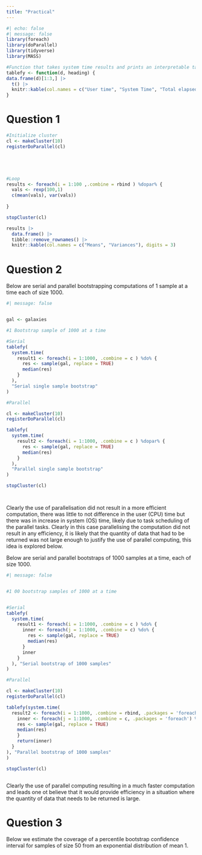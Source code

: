 ```yaml
---
title: "Practical"
---
```


```r
#| echo: false
#| message: false
library(foreach)
library(doParallel)
library(tidyverse)
library(MASS)

#Function that takes system time results and prints an interpretable table
tablefy <- function(d, heading) {
data.frame(d)[1:3,] |> 
  t() |> 
  knitr::kable(col.names = c("User time", "System Time", "Total elapsed"), caption = heading)
}
```

# Question 1

```r

#Initialize cluster
cl <- makeCluster(10)
registerDoParallel(cl)





#Loop
results <- foreach(i = 1:100 ,.combine = rbind ) %dopar% {
  vals <- rexp(100,1)
  c(mean(vals), var(vals))
  
}

stopCluster(cl)

results |> 
  data.frame() |> 
  tibble::remove_rownames() |> 
  knitr::kable(col.names = c("Means", "Variances"), digits = 3)
```

# Question 2

Below are serial and parallel bootstrapping computations of 1 sample at a time each of size 1000.

```r
#| message: false


gal <- galaxies

#1 Bootstrap sample of 1000 at a time

#Serial 
tablefy(
  system.time(
    result1 <- foreach(i = 1:1000, .combine = c ) %do% {
      res <- sample(gal, replace = TRUE)
      median(res)
    }
  ), 
  "Serial single sample bootstrap"
)

#Parallel

cl <- makeCluster(10)
registerDoParallel(cl)

tablefy(
  system.time(
    result2 <- foreach(i = 1:1000, .combine = c ) %dopar% {
      res <- sample(gal, replace = TRUE)
      median(res)
    }
  ), 
  "Parallel single sample bootstrap"
)

stopCluster(cl)




```

Clearly the use of parallelisation did not result in a more efficient computation, there was little to not difference in the user (CPU) time but there was in increase in system (OS) time, likely due to task scheduling of the parallel tasks. Clearly in this case parallelising the computation did not result in any efficiency, it is likely that the quantity of data that had to be returned was not large enough to justify the use of parallel computing, this idea is explored below.

Below are serial and parallel bootstraps of 1000 samples at a time, each of size 1000.

```r
#| message: false


#1 00 bootstrap samples of 1000 at a time 


#Serial 
tablefy(
  system.time(
    result1 <- foreach(i = 1:1000, .combine = c ) %do% {
      inner <- foreach(j = 1:1000, .combine = c) %do% {
        res <- sample(gal, replace = TRUE)
        median(res)
      }
      inner
    }
  ), "Serial bootstrap of 1000 samples" 
)

#Parallel

cl <- makeCluster(10)
registerDoParallel(cl)

tablefy(system.time(
  result2 <- foreach(i = 1:1000, .combine = rbind, .packages = 'foreach' ) %dopar% {
    inner <- foreach(j = 1:1000, .combine = c, .packages = 'foreach') %dopar% {
    res <- sample(gal, replace = TRUE)
    median(res)
    }
    return(inner)
  }
), "Parallel bootstrap of 1000 samples"
)

stopCluster(cl)



```

Clearly the use of parallel computing resulting in a much faster computation and leads one ot believe that it would provide efficiency in a situation where the quantity of data that needs to be returned is large.

# Question 3

Below we estimate the coverage of a percentile bootstrap confidence interval for samples of size 50 from an exponential distribution of mean 1.
